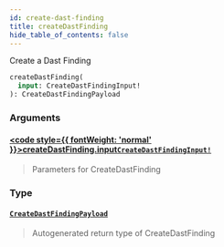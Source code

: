 ```yaml
---
id: create-dast-finding
title: createDastFinding
hide_table_of_contents: false
---
```








Create a Dast Finding

```graphql
createDastFinding(
  input: CreateDastFindingInput!
): CreateDastFindingPayload
```


### Arguments

#### [<code style={{ fontWeight: 'normal' }}>createDastFinding.<b>input</b></code>](#)<Bullet />[`CreateDastFindingInput!`](/api/graphql/documentation/inputs/create-dast-finding-input) <Badge class="secondary" text="non-null"/> <Badge class="secondary" text="input"/>
> Parameters for CreateDastFinding
> 

### Type

#### [`CreateDastFindingPayload`](/api/graphql/documentation/objects/create-dast-finding-payload) <Badge class="secondary" text="object"/>
> Autogenerated return type of CreateDastFinding
> 






